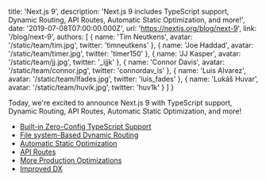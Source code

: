   title: 'Next.js 9',
  description:
    'Next.js 9 includes TypeScript support, Dynamic Routing, API Routes, Automatic Static Optimization, and more!',
  date: '2019-07-08T07:00:00.000Z',
  url: 'https://nextjs.org/blog/next-9',
  link: '/blog/next-9',
  authors: [
    {
      name: 'Tim Neutkens',
      avatar: '/static/team/tim.jpg',
      twitter: 'timneutkens'
    },
    {
      name: 'Joe Haddad',
      avatar: '/static/team/timer.jpg',
      twitter: 'timer150'
    },
    {
      name: 'JJ Kasper',
      avatar: '/static/team/jj.jpg',
      twitter: '_ijjk'
    },
    {
      name: 'Connor Davis',
      avatar: '/static/team/connor.jpg',
      twitter: 'connordav_is'
    },
    {
      name: 'Luis Alvarez',
      avatar: '/static/team/lfades.jpg',
      twitter: 'luis_fades'
    },
    {
      name: 'Lukáš Huvar',
      avatar: '/static/team/huvik.jpg',
      twitter: 'huv1k'
    }
  ]
}

Today, we're excited to announce Next.js 9 with TypeScript support, Dynamic Routing, API Routes, Automatic Static Optimization, and more!

- [Built-in Zero-Config TypeScript Support](#built-in-zero-config-typescript-support)
- [File system-Based Dynamic Routing](#dynamic-route-segments)
- [Automatic Static Optimization](#automatic-static-optimization)
- [API Routes](#api-routes)
- [More Production Optimizations](#production-optimizations)
- [Improved DX](#developer-experience-improvements)
